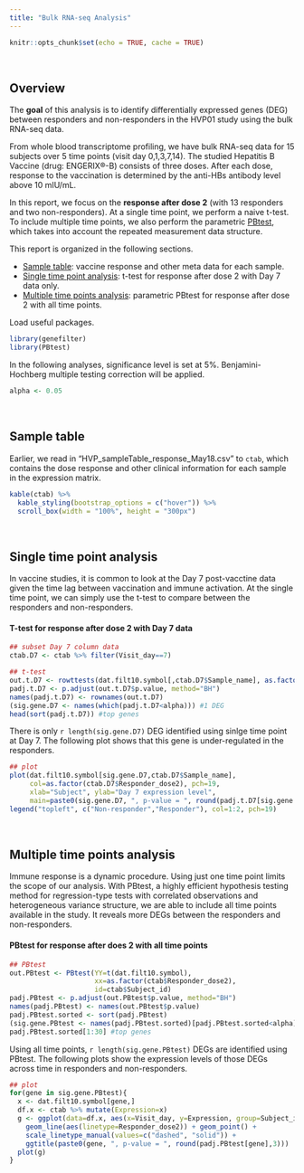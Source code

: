 ```yaml
---
title: "Bulk RNA-seq Analysis"
---
```


```r
knitr::opts_chunk$set(echo = TRUE, cache = TRUE)
```

<br>

## Overview

The __goal__ of this analysis is to identify differentially expressed genes (DEG) between responders and non-responders in the HVP01 study using the bulk RNA-seq data. 

From whole blood transcriptome profiling, we have bulk RNA-seq data for 15 subjects over 5 time points (visit day 0,1,3,7,14). The studied Hepatitis B Vaccine (drug: ENGERIX®-B) consists of three doses. After each dose, response to the vaccination is determined by the anti-HBs antibody level above 10 mIU/mL.

In this report, we focus on the __response after dose 2__ (with 13 responders and two non-responders). At a single time point, we perform a naive t-test. To include multiple time points, we also perform the parametric [PBtest](https://bmcbioinformatics.biomedcentral.com/articles/10.1186/s12859-019-2783-8), which takes into account the repeated measurement data structure.

This report is organized in the following sections.

- [Sample table](#ctab): vaccine response and other meta data for each sample.
- [Single time point analysis](#ttest): t-test for response after dose 2 with Day 7 data only.
- [Multiple time points analysis](#PBtest): parametric PBtest for response after dose 2 with all time points.

Load useful packages.
```r
library(genefilter)
library(PBtest)
```

In the following analyses, significance level is set at 5%. Benjamini-Hochberg multiple testing correction will be applied.

```r
alpha <- 0.05
```

<br>

## Sample table {#ctab}

Earlier, we read in "HVP_sampleTable_response_May18.csv" to `ctab`, which contains the dose response and other clinical information for each sample in the expression matrix.

```r
kable(ctab) %>%
  kable_styling(bootstrap_options = c("hover")) %>%
  scroll_box(width = "100%", height = "300px")
```

<br>

## Single time point analysis {#ttest}

In vaccine studies, it is common to look at the Day 7 post-vacctine data given the time lag between vaccination and immune activation. At the single time point, we can simply use the t-test to compare between the responders and non-responders.


#### T-test for response after dose 2 with Day 7 data
```r
## subset Day 7 column data
ctab.D7 <- ctab %>% filter(Visit_day==7)

## t-test
out.t.D7 <- rowttests(dat.filt10.symbol[,ctab.D7$Sample_name], as.factor(ctab.D7$Responder_dose2))
padj.t.D7 <- p.adjust(out.t.D7$p.value, method="BH")
names(padj.t.D7) <- rownames(out.t.D7)
(sig.gene.D7 <- names(which(padj.t.D7<alpha))) #1 DEG
head(sort(padj.t.D7)) #top genes
```

There is only `r length(sig.gene.D7)` DEG identified using sinlge time point at Day 7. The following plot shows that this gene is under-regulated in the responders.

```r
## plot
plot(dat.filt10.symbol[sig.gene.D7,ctab.D7$Sample_name], 
     col=as.factor(ctab.D7$Responder_dose2), pch=19,
     xlab="Subject", ylab="Day 7 expression level", 
     main=paste0(sig.gene.D7, ", p-value = ", round(padj.t.D7[sig.gene.D7],3)))
legend("topleft", c("Non-responder","Responder"), col=1:2, pch=19)
```

<br>

## Multiple time points analysis {#PBtest}

Immune response is a dynamic procedure. Using just one time point limits the scope of our analysis. With PBtest, a highly efficient hypothesis testing method for regression-type tests with correlated observations and heterogeneous variance structure, we are able to include all time points available in the study. It reveals more DEGs between the responders and non-responders.

#### PBtest for response after does 2 with all time points

```r
## PBtest
out.PBtest <- PBtest(YY=t(dat.filt10.symbol), 
                     xx=as.factor(ctab$Responder_dose2), 
                     id=ctab$Subject_id)
padj.PBtest <- p.adjust(out.PBtest$p.value, method="BH")
names(padj.PBtest) <- names(out.PBtest$p.value)
padj.PBtest.sorted <- sort(padj.PBtest)
(sig.gene.PBtest <- names(padj.PBtest.sorted)[padj.PBtest.sorted<alpha]) #14 DEGs
padj.PBtest.sorted[1:30] #top genes
```

Using all time points, `r length(sig.gene.PBtest)` DEGs are identified using PBtest. The following plots show the expression levels of those DEGs across time in responders and non-responders.

```r
## plot
for(gene in sig.gene.PBtest){
  x <- dat.filt10.symbol[gene,]
  df.x <- ctab %>% mutate(Expression=x)
  g <- ggplot(data=df.x, aes(x=Visit_day, y=Expression, group=Subject_id, colour=Responder_dose2)) +
    geom_line(aes(linetype=Responder_dose2)) + geom_point() +
    scale_linetype_manual(values=c("dashed", "solid")) +
    ggtitle(paste0(gene, ", p-value = ", round(padj.PBtest[gene],3)))
  plot(g)
}
```
